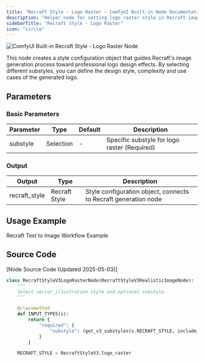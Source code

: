 ```yaml
---
title: "Recraft Style - Logo Raster - ComfyUI Built-in Node Documentation"
description: "Helper node for setting logo raster style in Recraft image generation"
sidebarTitle: "Recraft Style - Logo Raster"
icon: "circle"
---
```


![ComfyUI Built-in Recraft Style - Logo Raster Node](/images/built-in-nodes/api_nodes/recraft/recraft-style-logo-raster.jpg)

This node creates a style configuration object that guides Recraft's image generation process toward professional logo design effects. By selecting different substyles, you can define the design style, complexity and use cases of the generated logo.

## Parameters

### Basic Parameters

| Parameter | Type      | Default | Description                                  |
| --------- | --------- | ------- | -------------------------------------------- |
| substyle  | Selection | -       | Specific substyle for logo raster (Required) |

### Output

| Output        | Type          | Description                                                     |
| ------------- | ------------- | --------------------------------------------------------------- |
| recraft_style | Recraft Style | Style configuration object, connects to Recraft generation node |

## Usage Example

<Card title="Recraft Text to Image Workflow Example" icon="book" href="/tutorials/api-nodes/recraft/recraft-text-to-image">
Recraft Text to Image Workflow Example
</Card>

## Source Code

[Node Source Code (Updated 2025-05-03)]

```python
class RecraftStyleV3LogoRasterNode(RecraftStyleV3RealisticImageNode):
    """
    Select vector_illustration style and optional substyle.
    """

    @classmethod
    def INPUT_TYPES(s):
        return {
            "required": {
                "substyle": (get_v3_substyles(s.RECRAFT_STYLE, include_none=False),),
            }
        }

    RECRAFT_STYLE = RecraftStyleV3.logo_raster
```